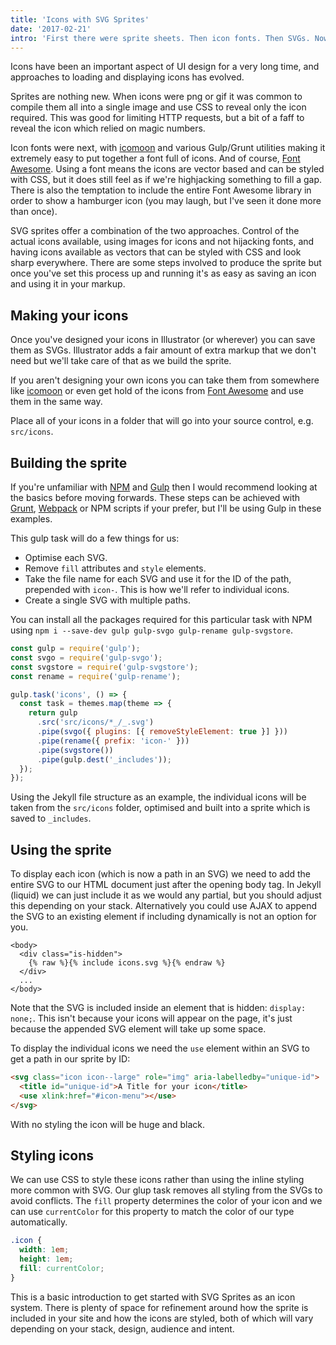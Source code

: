 ```yaml
---
title: 'Icons with SVG Sprites'
date: '2017-02-21'
intro: 'First there were sprite sheets. Then icon fonts. Then SVGs. Now there are SVG sprites, and some .'
---
```


Icons have been an important aspect of UI design for a very long time, and approaches to loading and displaying icons has evolved.

Sprites are nothing new. When icons were png or gif it was common to compile them all into a single image and use CSS to reveal only the icon required. This was good for limiting HTTP requests, but a bit of a faff to reveal the icon which relied on magic numbers.

Icon fonts were next, with [icomoon](https://icomoon.io/) and various Gulp/Grunt utilities making it extremely easy to put together a font full of icons. And of course, [Font Awesome](http://fontawesome.io/). Using a font means the icons are vector based and can be styled with CSS, but it does still feel as if we're highjacking something to fill a gap. There is also the temptation to include the entire Font Awesome library in order to show a hamburger icon (you may laugh, but I've seen it done more than once).

SVG sprites offer a combination of the two approaches. Control of the actual icons available, using images for icons and not hijacking fonts, and having icons available as vectors that can be styled with CSS and look sharp everywhere. There are some steps involved to produce the sprite but once you've set this process up and running it's as easy as saving an icon and using it in your markup.

## Making your icons

Once you've designed your icons in Illustrator (or wherever) you can save them as SVGs. Illustrator adds a fair amount of extra markup that we don't need but we'll take care of that as we build the sprite.

If you aren't designing your own icons you can take them from somewhere like [icomoon](https://icomoon.io/) or even get hold of the icons from [Font Awesome](https://github.com/encharm/Font-Awesome-SVG-PNG) and use them in the same way.

Place all of your icons in a folder that will go into your source control, e.g. `src/icons`.

## Building the sprite

If you're unfamiliar with [NPM](https://www.npmjs.com/) and [Gulp](http://gulpjs.com/) then I would recommend looking at the basics before moving forwards. These steps can be achieved with [Grunt](https://gruntjs.com/), [Webpack](https://webpack.github.io/) or NPM scripts if your prefer, but I'll be using Gulp in these examples.

This gulp task will do a few things for us:

- Optimise each SVG.
- Remove `fill` attributes and `style` elements.
- Take the file name for each SVG and use it for the ID of the path, prepended with `icon-`. This is how we'll refer to individual icons.
- Create a single SVG with multiple paths.

You can install all the packages required for this particular task with NPM using `npm i --save-dev gulp gulp-svgo gulp-rename gulp-svgstore`.

```js
const gulp = require('gulp');
const svgo = require('gulp-svgo');
const svgstore = require('gulp-svgstore');
const rename = require('gulp-rename');

gulp.task('icons', () => {
  const task = themes.map(theme => {
    return gulp
      .src('src/icons/*_/_.svg')
      .pipe(svgo({ plugins: [{ removeStyleElement: true }] }))
      .pipe(rename({ prefix: 'icon-' }))
      .pipe(svgstore())
      .pipe(gulp.dest('_includes'));
  });
});
```

Using the Jekyll file structure as an example, the individual icons will be taken from the `src/icons` folder, optimised and built into a sprite which is saved to `_includes`.

## Using the sprite

To display each icon (which is now a path in an SVG) we need to add the entire SVG to our HTML document just after the opening body tag. In Jekyll (liquid) we can just include it as we would any partial, but you should adjust this depending on your stack. Alternatively you could use AJAX to append the SVG to an existing element if including dynamically is not an option for you.

```liquid
<body>
  <div class="is-hidden">
    {% raw %}{% include icons.svg %}{% endraw %}
  </div>
  ...
</body>
```

Note that the SVG is included inside an element that is hidden: `display: none;`. This isn't because your icons will appear on the page, it's just because the appended SVG element will take up some space.

To display the individual icons we need the `use` element within an SVG to get a path in our sprite by ID:

```html
<svg class="icon icon--large" role="img" aria-labelledby="unique-id">
  <title id="unique-id">A Title for your icon</title>
  <use xlink:href="#icon-menu"></use>
</svg>
```

With no styling the icon will be huge and black.

## Styling icons

We can use CSS to style these icons rather than using the inline styling more common with SVG. Our glup task removes all styling from the SVGs to avoid conflicts. The `fill` property determines the color of your icon and we can use `currentColor` for this property to match the color of our type automatically.

```css
.icon {
  width: 1em;
  height: 1em;
  fill: currentColor;
}
```

This is a basic introduction to get started with SVG Sprites as an icon system. There is plenty of space for refinement around how the sprite is included in your site and how the icons are styled, both of which will vary depending on your stack, design, audience and intent.
